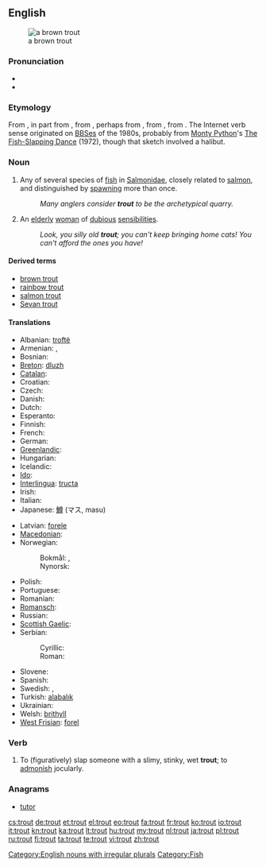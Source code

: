 {{wikipedia}}
==English==
[[Image:Bachforelle Zeichnung.jpg|thumb|a brown trout]]

===Pronunciation===
* {{audio|en-us-trout.ogg|Audio (US)}}
* {{rhymes|aʊt}}

===Etymology===
From {{etyl|ang|en}} {{term|truht|lang=ang}}, in part from {{etyl|fro|en}} {{term|truite|lang=fro}}, from {{etyl|LL.}} {{term|tructa|lang=la}}, perhaps from {{etyl|grc|en}} {{term|τρώκτης|sc=polytonic|tr=trōktēs||nibbler|lang=grc}}, from {{term|τρώγω|sc=polytonic|tr=trōgō||I gnaw|lang=grc}}, from {{proto|Indo-European|tere-|to rub, to turn|lang=en}}. The Internet verb sense originated on [[BBS]]es of the 1980s, probably from [[w:Monty Python|Monty Python]]'s [[w:The Fish-Slapping Dance|The Fish-Slapping Dance]] (1972), though that sketch involved a halibut.

===Noun===
{{en-noun|pl=trout|pl2=trouts}}

# Any of several species of [[fish]] in [[Salmonidae]], closely related to [[salmon]], and distinguished by [[spawn]]ing more than once.
#: ''Many anglers consider '''trout''' to be the archetypical quarry.''
# {{British|pejorative}} An [[elderly]] [[woman]] of [[dubious]] [[sensibilities]].
#: ''Look, you silly old '''trout'''; you can't keep bringing home cats! You can't afford the ones you have!''

====Derived terms====
* [[brown trout]]
* [[rainbow trout]]
* [[salmon trout]]
* [[Sevan trout]]

====Translations====
{{trans-top|fish}}
* Albanian: [[troftë]] {{f}}
* Armenian: {{t-|hy|կարմրախայտ|tr=karmraxayt}}, {{qualifier|Sevan trout}} {{t-|hy|իշխան|tr=išxan}}
* Bosnian: {{t-|bs|pastrmka|f}}
* [[Breton]]: [[dluzh]] {{m}}
* [[Catalan]]: {{t|ca|truita|f}}
* Croatian: {{t-|hr|pastrva|f|alt=pȁstrva}}
* Czech: {{t+|cs|pstruh|m}}
* Danish: {{t-|da|ørred|c}}
* Dutch: {{t+|nl|forel|m}}
* Esperanto: {{t-|eo|truto|xs=Esperanto}}
* Finnish: {{t+|fi|taimen}}
* French: {{t+|fr|truite|f}}
* German: {{t+|de|Forelle|f}}
* [[Greenlandic]]: {{t-|kl|eqaluk|xs=Greenlandic}}
* Hungarian: {{t+|hu|pisztráng}}
* Icelandic: {{t-|is|silungur|m}}
* [[Ido]]: {{t+|io|truto|xs=Ido}}
* [[Interlingua]]: [[tructa]]
* Irish: {{t-|ga|breac|m|xs=Irish}}
* Italian: {{t+|it|trota|f}}
* Japanese: [[鱒]] (マス, masu)
{{trans-mid}}
* Latvian: [[forele]] {{f}}
* [[Macedonian]]: {{t-|mk|пастрмка|f|tr=past'rmka}}
* Norwegian:
*: Bokmål: {{t-|no|ørret|m}}, {{t+|no|aure|m}}
*: Nynorsk: {{t-|nn|aure|m|xs=Norwegian Nynorsk}}
* Polish: {{t+|pl|pstrąg|m}}
* Portuguese: {{t+|pt|truta|f}}
* Romanian: {{t|ro|păstrăv|m}}
* [[Romansch]]: {{t|rm|litgiva|f}}
* Russian: {{t+|ru|форель|f|tr=forél’}}
* [[Scottish Gaelic]]: {{t-|gd|breac|m|xs=Scottish Gaelic}}
* Serbian:
*: Cyrillic: {{t-|sr|пастрмка|f|sc=Cyrl}}
*: Roman: {{t-|sr|pastrmka|f}}
* Slovene: {{t+|sl|postrv|f}}
* Spanish: {{t+|es|trucha|f}}
* Swedish: {{t|sv|forell|c}}, {{t|sv|öring|c}}
* Turkish: [[ala]][[balık]]
* Ukrainian: {{t-|uk|форель|tr=forel’|xs=Ukrainian}}
* Welsh: [[brithyll]]
* [[West Frisian]]: [[forel]] {{c}}
{{trans-bottom}}

===Verb===
{{en-verb}}

# {{Internet|_|chat}} To (figuratively) slap someone with a slimy, stinky, wet '''trout'''; to [[admonish]] jocularly.

===Anagrams===
* [[tutor#English|tutor]]

[[Category:English nouns with irregular plurals]]
[[Category:Fish]]

[[cs:trout]]
[[de:trout]]
[[et:trout]]
[[el:trout]]
[[eo:trout]]
[[fa:trout]]
[[fr:trout]]
[[ko:trout]]
[[io:trout]]
[[it:trout]]
[[kn:trout]]
[[ka:trout]]
[[lt:trout]]
[[hu:trout]]
[[my:trout]]
[[nl:trout]]
[[ja:trout]]
[[pl:trout]]
[[ru:trout]]
[[fi:trout]]
[[ta:trout]]
[[te:trout]]
[[vi:trout]]
[[zh:trout]]